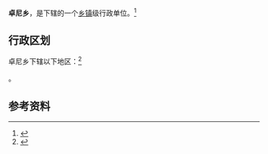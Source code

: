 {{中国乡级行政区|54/24/30/203/000}}

'''卓尼乡'''，是{{PRC admin/fullname|54/24/30/203/000|3}}下辖的一个[[乡镇|乡镇]]级行政单位。<ref>{{PRC admin/ref sgc|{{PRC admin/parent|54/24/30/203/000}}}}</ref>

== 行政区划 ==

卓尼乡下辖以下地区：<ref>{{PRC admin/ref sgc|54/24/30/203/000}}</ref>

{{PRC admin/children|54/24/30/203/000}}。

== 参考资料 ==

{{reflist}}

{{行政区划小作品}}
{{PRC admin/navcat|54/24/30/203/000}}